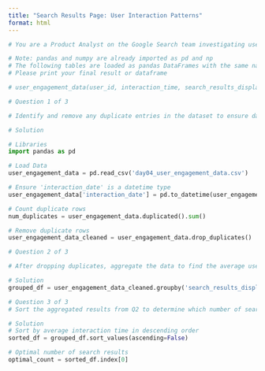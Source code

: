 ```yaml
---
title: "Search Results Page: User Interaction Patterns"
format: html
---
```


```python

# You are a Product Analyst on the Google Search team investigating user engagement with search result pages. The team wants to understand how different numbers of search results impact user interaction time. Your analysis will help optimize the current search results presentation strategy.

# Note: pandas and numpy are already imported as pd and np
# The following tables are loaded as pandas DataFrames with the same names: user_engagement_data
# Please print your final result or dataframe

# user_engagement_data(user_id, interaction_time, search_results_displayed, interaction_date)

# Question 1 of 3

# Identify and remove any duplicate entries in the dataset to ensure data quality. How many duplicates were found and removed?

# Solution

# Libraries
import pandas as pd

# Load Data
user_engagement_data = pd.read_csv('day04_user_engagement_data.csv')

# Ensure 'interaction_date' is a datetime type
user_engagement_data['interaction_date'] = pd.to_datetime(user_engagement_data['interaction_date'])

# Count duplicate rows
num_duplicates = user_engagement_data.duplicated().sum()

# Remove duplicate rows
user_engagement_data_cleaned = user_engagement_data.drop_duplicates()

```

```python
# Question 2 of 3

# After dropping duplicates, aggregate the data to find the average user interaction time for each number of search results displayed per page. What are the average interaction times?

# Solution
grouped_df = user_engagement_data_cleaned.groupby('search_results_displayed')['interaction_time'].mean()
```

```python
# Question 3 of 3
# Sort the aggregated results from Q2 to determine which number of search results per page has the highest average user interaction time. What is the optimal number of search results per page?

# Solution
# Sort by average interaction time in descending order
sorted_df = grouped_df.sort_values(ascending=False)

# Optimal number of search results
optimal_count = sorted_df.index[0]
```